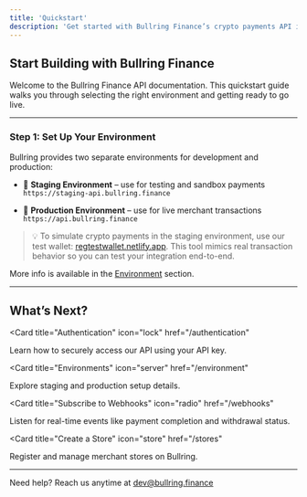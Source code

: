 ```yaml
---
title: 'Quickstart'
description: 'Get started with Bullring Finance’s crypto payments API in minutes.'
---
```


## Start Building with Bullring Finance

Welcome to the Bullring Finance API documentation. This quickstart guide walks you through selecting the right environment and getting ready to go live.

---

### Step 1: Set Up Your Environment

Bullring provides two separate environments for development and production:

- 🧪 **Staging Environment** – use for testing and sandbox payments  
  `https://staging-api.bullring.finance`

- 🚀 **Production Environment** – use for live merchant transactions  
  `https://api.bullring.finance`

> 💡 To simulate crypto payments in the staging environment, use our test wallet: [regtestwallet.netlify.app](https://regtestwallet.netlify.app). This tool mimics real transaction behavior so you can test your integration end-to-end.

More info is available in the [Environment](/environment) section.

---

## What’s Next?

<CardGroup>

<Card
  title="Authentication"
  icon="lock"
  href="/authentication"
>
  Learn how to securely access our API using your API key.
</Card>

<Card
  title="Environments"
  icon="server"
  href="/environment"
>
  Explore staging and production setup details.
</Card>

<Card
  title="Subscribe to Webhooks"
  icon="radio"
  href="/webhooks"
>
  Listen for real-time events like payment completion and withdrawal status.
</Card>

<Card
  title="Create a Store"
  icon="store"
  href="/stores"
>
  Register and manage merchant stores on Bullring.
</Card>

</CardGroup>

---

Need help? Reach us anytime at [dev@bullring.finance](mailto:dev@bullring.finance)

